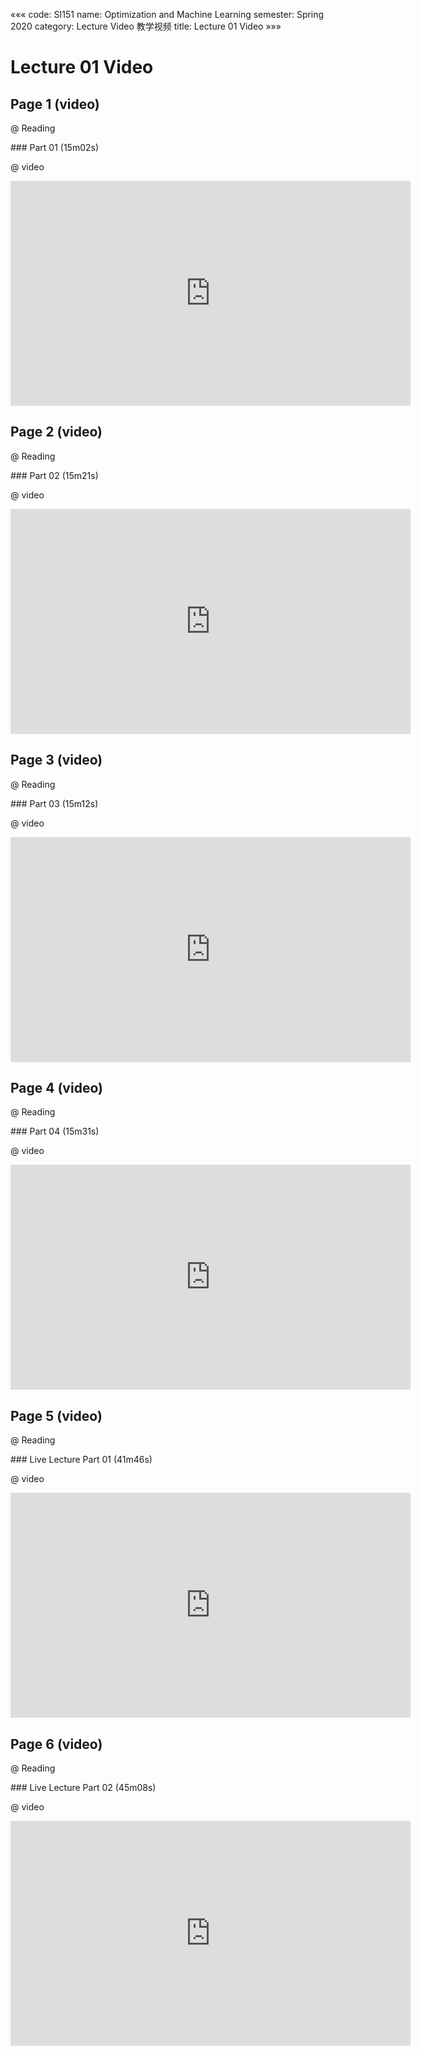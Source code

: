 «««
code: SI151
name: Optimization and Machine Learning
semester: Spring 2020
category: Lecture Video 教学视频
title: Lecture 01 Video
»»»

# Lecture 01 Video

## Page 1 (video)

@ Reading

<div class="markdown-body">
### Part 01 (15m02s)
</div>

@ video

<iframe src="https://watchsb.com/e/v1m58em8uoy7.html" frameborder=0 marginwidth=0 marginheight=0 scrolling=no width=640 height=360 allowfullscreen></iframe>


## Page 2 (video)

@ Reading

<div class="markdown-body">
### Part 02 (15m21s)
</div>

@ video

<iframe src="https://watchsb.com/e/d50djmp5y0fr.html" frameborder=0 marginwidth=0 marginheight=0 scrolling=no width=640 height=360 allowfullscreen></iframe>


## Page 3 (video)

@ Reading

<div class="markdown-body">
### Part 03 (15m12s)
</div>

@ video

<iframe src="https://watchsb.com/e/f0xg4qxrsauf.html" frameborder=0 marginwidth=0 marginheight=0 scrolling=no width=640 height=360 allowfullscreen></iframe>


## Page 4 (video)

@ Reading

<div class="markdown-body">
### Part 04 (15m31s)
</div>

@ video

<iframe src="https://watchsb.com/e/k74cflusa6dz.html" frameborder=0 marginwidth=0 marginheight=0 scrolling=no width=640 height=360 allowfullscreen></iframe>


## Page 5 (video)

@ Reading

<div class="markdown-body">
### Live Lecture Part 01 (41m46s)
</div>

@ video

<iframe src="https://watchsb.com/e/ij1e7fhzlbx0.html" frameborder=0 marginwidth=0 marginheight=0 scrolling=no width=640 height=360 allowfullscreen></iframe>


## Page 6 (video)

@ Reading

<div class="markdown-body">
### Live Lecture Part 02 (45m08s)
</div>

@ video

<iframe src="https://watchsb.com/e/s6uzum5ivhz5.html" frameborder=0 marginwidth=0 marginheight=0 scrolling=no width=640 height=360 allowfullscreen></iframe>


